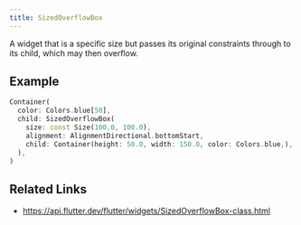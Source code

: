 ```yaml
---
title: SizedOverflowBox
---
```


A widget that is a specific size but passes its original constraints through to its child, which may then overflow.

## Example

```dart liveslice=SizedOverflowBox
Container(
  color: Colors.blue[50],
  child: SizedOverflowBox(
    size: const Size(100.0, 100.0),
    alignment: AlignmentDirectional.bottomStart,
    child: Container(height: 50.0, width: 150.0, color: Colors.blue,),
  ),
)
```

## Related Links

- https://api.flutter.dev/flutter/widgets/SizedOverflowBox-class.html

